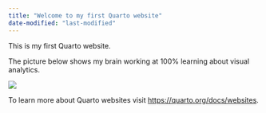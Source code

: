 ```yaml
---
title: "Welcome to my first Quarto website"
date-modified: "last-modified"
---
```


This is my first Quarto website.

The picture below shows my brain working at 100% learning about visual analytics.

![](images/Mindblown.jpg)

To learn more about Quarto websites visit <https://quarto.org/docs/websites>.

